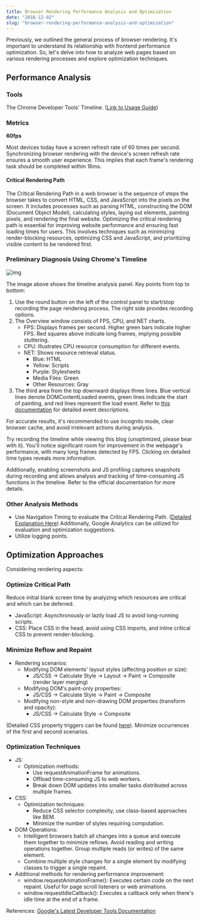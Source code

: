 ```yaml
---
title: Browser Rendering Performance Analysis and Optimization
date: "2016-12-02"
slug: "browser-rendering-performance-analysis-and-optimization"
---
```



Previously, we outlined the general process of browser rendering. It's important to understand its relationship with frontend performance optimization. So, let's delve into how to analyze web pages based on various rendering processes and explore optimization techniques.

## Performance Analysis

### Tools

The Chrome Developer Tools' Timeline. ([Link to Usage Guide](https://developers.google.com/web/tools/chrome-devtools/evaluate-performance/timeline-tool))

### Metrics

**60fps**

Most devices today have a screen refresh rate of 60 times per second. Synchronizing browser rendering with the device's screen refresh rate ensures a smooth user experience. This implies that each frame's rendering task should be completed within 16ms.

#### Critical Rendering Path
The Critical Rendering Path in a web browser is the sequence of steps the browser takes to convert HTML, CSS, and JavaScript into the pixels on the screen. It includes processes such as parsing HTML, constructing the DOM (Document Object Model), calculating styles, laying out elements, painting pixels, and rendering the final website. Optimizing the critical rendering path is essential for improving website performance and ensuring fast loading times for users. This involves techniques such as minimizing render-blocking resources, optimizing CSS and JavaScript, and prioritizing visible content to be rendered first.
### Preliminary Diagnosis Using Chrome's Timeline

![img](./devtool_timeline.png)

The image above shows the timeline analysis panel. Key points from top to bottom:

1. Use the round button on the left of the control panel to start/stop recording the page rendering process. The right side provides recording options.
2. The Overview window consists of FPS, CPU, and NET charts.
   - FPS: Displays frames per second. Higher green bars indicate higher FPS. Red squares above indicate long frames, implying possible stuttering.
   - CPU: Illustrates CPU resource consumption for different events.
   - NET: Shows resource retrieval status.
     - Blue: HTML
     - Yellow: Scripts
     - Purple: Stylesheets
     - Media Files: Green
     - Other Resources: Gray
3. The third area from the top downward displays three lines. Blue vertical lines denote DOMContentLoaded events, green lines indicate the start of painting, and red lines represent the load event. Refer to [this documentation](https://developers.google.com/web/tools/chrome-devtools/profile/evaluate-performance/performance-reference) for detailed event descriptions.

For accurate results, it's recommended to use incognito mode, clear browser cache, and avoid irrelevant actions during analysis.

Try recording the timeline while viewing this blog (unoptimized, please bear with it). You'll notice significant room for improvement in the webpage's performance, with many long frames detected by FPS. Clicking on detailed time types reveals more information.

Additionally, enabling screenshots and JS profiling captures snapshots during recording and allows analysis and tracking of time-consuming JS functions in the timeline. Refer to the official documentation for more details.

### Other Analysis Methods

- Use Navigation Timing to evaluate the Critical Rendering Path. ([Detailed Explanation Here](https://developers.google.com/web/fundamentals/performance/critical-rendering-path/measure-crp)) Additionally, Google Analytics can be utilized for evaluation and optimization suggestions.
- Utilize logging points.

## Optimization Approaches

Considering rendering aspects:

### Optimize Critical Path

Reduce initial blank screen time by analyzing which resources are critical and which can be deferred.

- JavaScript: Asynchronously or lazily load JS to avoid long-running scripts.
- CSS: Place CSS in the head, avoid using CSS imports, and inline critical CSS to prevent render-blocking.

### Minimize Reflow and Repaint

- Rendering scenarios:
  - Modifying DOM elements' layout styles (affecting position or size):
    - JS/CSS -> Calculate Style -> Layout -> Paint -> Composite (render layer merging)
  - Modifying DOM's paint-only properties:
    - JS/CSS -> Calculate Style -> Paint -> Composite
  - Modifying non-style and non-drawing DOM properties (transform and opacity):
    - JS/CSS -> Calculate Style -> Composite

(Detailed CSS property triggers can be found [here](http://csstriggers.com/)). Minimize occurrences of the first and second scenarios.

### Optimization Techniques

- JS:
  - Optimization methods:
    - Use requestAnimationFrame for animations.
    - Offload time-consuming JS to web workers.
    - Break down DOM updates into smaller tasks distributed across multiple frames.
- CSS:
  - Optimization techniques:
    - Reduce CSS selector complexity, use class-based approaches like BEM.
    - Minimize the number of styles requiring computation.
- DOM Operations:
  - Intelligent browsers batch all changes into a queue and execute them together to minimize reflows. Avoid reading and writing operations together. Group multiple reads (or writes) of the same element.
  - Combine multiple style changes for a single element by modifying classes to trigger a single repaint.
- Additional methods for rendering performance improvement:
  - window.requestAnimationFrame(): Executes certain code on the next repaint. Useful for page scroll listeners or web animations.
  - window.requestIdleCallback(): Executes a callback only when there's idle time at the end of a frame.

References:
[Google's Latest Developer Tools Documentation](https://developers.google.com/web/tools/chrome-devtools/)